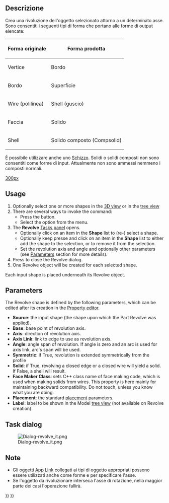 <languages/>

{{Docnav/it
|[[Part_Extrude/it|Estrudi]]
|[[Part_Mirror/it|Specchia]]
|[[Part_Workbench/it|Part]]
|IconL=Part_Extrude.svg
|IconR=Part_Mirror.svg
|IconC=Workbench_Part.svg
}}

{{GuiCommand/it
|Name=Part Revolve
|Name/it=Part Rivoluziona
|MenuLocation=Parte → Rivoluziona...
|Workbenches=[[Part_Workbench/it|Part]]
}}

<span id="Description"></span>
==Descrizione==

Crea una rivoluzione dell'oggetto selezionato attorno a un determinato asse. Sono consentiti i seguenti tipi di forma che portano alle forme di output elencate:

{| class="wikitable"
|-
! Forma originale
! Forma prodotta
|-
| Vertice
| Bordo
|-
| Bordo 
| Superficie
|-
| Wire (polilinea)
| Shell (guscio)
|-
| Faccia
| Solido
|-
| Shell 
| Solido composto (Compsolid)
|}

È possibile utilizzare anche uno [[Sketcher_Workbench/it|Schizzo]]. Solidi o solidi composti non sono consentiti come forme di input. Attualmente non sono ammessi nemmeno i composti normali.

[[image:Part_Revolve_example.png|300px]]
<div lang="en" dir="ltr" class="mw-content-ltr">
{{Caption|Example of revolution}}
</div>

<div lang="en" dir="ltr" class="mw-content-ltr">
==Usage==
</div>

<div lang="en" dir="ltr" class="mw-content-ltr">
# Optionally select one or more shapes in the [[3D_view|3D view]] or in the [[Tree_view|tree view]]
# There are several ways to invoke the command:
#* Press the {{Button|[[Image:Part_Revolve.svg|16px]] [[Part_Revolve|Part Revolve]]}} button.
#* Select the {{MenuCommand|Part → [[Image:Part_Revolve.svg|16px]] Revolve...}} option from the menu.
# The '''Revolve''' [[Task_panel|Tasks panel]] opens.
#* Optionally click on an item in the '''Shape''' list to (re-) select a shape.
#* Optionally keep {{KEY|Shift}} presse and click on an item in the '''Shape''' list to either add the shape to the selection, or to remove it from the selection.
#* Set the revolution axis and angle and optionally other parameters (see [[#Parameters|Parameters]] section for more details).
# Press {{Button|OK}} to close the Revolve dialog.
# One Revolve object will be created for each selected shape.
</div>

<div lang="en" dir="ltr" class="mw-content-ltr">
Each input shape is placed underneath its Revolve object.
</div>

<div lang="en" dir="ltr" class="mw-content-ltr">
== Parameters ==
</div>

<div lang="en" dir="ltr" class="mw-content-ltr">
The Revolve shape is defined by the following parameters, which can be edited after its creation in the [[Property_editor|Property editor]].  
* '''Source''': the input shape (the shape upon which the Part Revolve was applied).
* '''Base''': base point of revolution axis.
* '''Axis''': direction of revolution axis.
* '''Axis Link''': link to edge to use as revolution axis.
* '''Angle''': angle span of revolution. If angle is zero and an arc is used for axis link, arc's span will be used.
* '''Symmetric''': if True, revolution is extended symmetrically from the profile
* '''Solid''': if True, revolving a closed edge or a closed wire will yield a solid. If False, a shell will result.
* '''Face Maker Class''': sets C++ class name of face making code, which is used when making solids from wires. This property is here mainly for maintaining backward compatibility. Do not touch, unless you know what you are doing.
* '''Placement''': the standard [[Placement|placement]] parameters.
* '''Label''': label to be shown in the Model [[Tree_view|tree view]] (not available on Revolve creation).
</div>

<div lang="en" dir="ltr" class="mw-content-ltr">
== Task dialog ==
</div> 

<div class="mw-translate-fuzzy">
[[Image:Dialog-revolve_it.png]]
</div>

<span id="Notes"></span>
==Note==

<div class="mw-translate-fuzzy">
* Gli oggetti [[App_Link/it|App Link]] collegati ai tipi di oggetto appropriati possono essere utilizzati anche come forme e per specificare l'asse. {{Version/it|0.20}}
* Se l'oggetto da rivoluzionare interseca l'asse di rotazione, nella maggior parte dei casi l'operazione fallirà.
</div>


{{Docnav/it
|[[Part_Extrude/it|Estrudi]]
|[[Part_Mirror/it|Specchia]]
|[[Part_Workbench/it|Part]]
|IconL=Part_Extrude.svg
|IconR=Part_Mirror.svg
|IconC=Workbench_Part.svg
}}

{{Part Tools navi{{#translation:}}}}
{{Userdocnavi{{#translation:}}}}